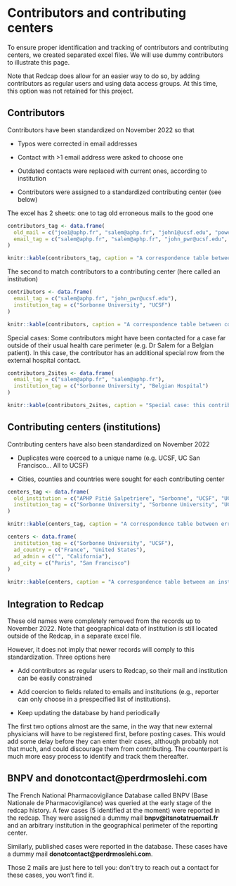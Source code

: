 # Contributors and contributing centers {#contrib}

To ensure proper identification and tracking of contributors and contributing centers, we created separated excel files. We will use dummy contributors to illustrate this page.

Note that Redcap does allow for an easier way to do so, by adding contributors as regular users and using data access groups. At this time, this option was not retained for this project.

## Contributors

Contributors have been standardized on November 2022 so that

-   Typos were corrected in email addresses

-   Contact with \>1 email address were asked to choose one

-   Outdated contacts were replaced with current ones, according to institution

-   Contributors were assigned to a standardized contributing center (see below)

The excel has 2 sheets: one to tag old erroneous mails to the good one

```r
contributors_tag <- data.frame(
  old_mail = c("joe1@aphp.fr", "salem@aphp.fr", "john1@ucsf.edu", "power@ucsf.edu"),
  email_tag = c("salem@aphp.fr", "salem@aphp.fr", "john_pwr@ucsf.edu", "john_pwr@ucsf.edu")
)

knitr::kable(contributors_tag, caption = "A correspondence table between erroneous mails and good ones")
```

The second to match contributors to a contributing center (here called an institution)

```r
contributors <- data.frame(
  email_tag = c("salem@aphp.fr", "john_pwr@ucsf.edu"),
  institution_tag = c("Sorbonne University", "UCSF")
)

knitr::kable(contributors, caption = "A correspondence table between contributors and their institution")
```

Special cases: Some contributors might have been contacted for a case far outside of their usual health care perimeter (e.g. Dr Salem for a Belgian patient). In this case, the contributor has an additional special row from the external hospital contact.

```r
contributors_2sites <- data.frame(
  email_tag = c("salem@aphp.fr", "salem@aphp.fr"),
  institution_tag = c("Sorbonne University", "Belgian Hospital")
)

knitr::kable(contributors_2sites, caption = "Special case: this contributor has more than one institution")
```

## Contributing centers (institutions)

Contributing centers have also been standardized on November 2022

-   Duplicates were coerced to a unique name (e.g. UCSF, UC San Francisco... All to UCSF)

-   Cities, counties and countries were sought for each contributing center

```r
centers_tag <- data.frame(
  old_institution = c("APHP Pitié Salpetriere", "Sorbonne", "UCSF", "UC San Francisco"),
  institution_tag = c("Sorbonne University", "Sorbonne University", "UCSF", "UCSF")
)

knitr::kable(centers_tag, caption = "A correspondence table between erroneous institution names and good ones")
```

```r
centers <- data.frame(
  institution_tag = c("Sorbonne University", "UCSF"),
  ad_country = c("France", "United States"),
  ad_admin = c("", "California"),
  ad_city = c("Paris", "San Francisco")
)

knitr::kable(centers, caption = "A correspondence table between an institution name and its geographical place")
```

## Integration to Redcap

These old names were completely removed from the records up to November 2022. Note that geographical data of institution is still located outside of the Redcap, in a separate excel file.

However, it does not imply that newer records will comply to this standardization. Three options here

-   Add contributors as regular users to Redcap, so their mail and institution can be easily constrained

-   Add coercion to fields related to emails and institutions (e.g., reporter can only choose in a prespecified list of institutions).

-   Keep updating the database by hand periodically

The first two options almost are the same, in the way that new external physicians will have to be registered first, before posting cases. This would add some delay before they can enter their cases, although probably not that much, and could discourage them from contributing. The counterpart is much more easy process to identify and track them thereafter.

## BNPV and donotcontact\@perdrmoslehi.com

The French National Pharmacovigilance Database called BNPV (Base Nationale de Pharmacovigilance) was queried at the early stage of the redcap history. A few cases (5 identified at the moment) were reported in the redcap. They were assigned a dummy mail **bnpv\@itsnotatruemail.fr** and an arbitrary institution in the geographical perimeter of the reporting center.

Similarly, published cases were reported in the database. These cases have a dummy mail **donotcontact\@perdrmoslehi.com**.

Those 2 mails are just here to tell you: don't try to reach out a contact for these cases, you won't find it.
